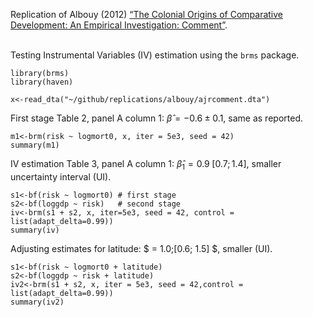 Replication of Albouy (2012) ["The Colonial Origins of Comparative Development: An Empirical Investigation: Comment"](https://www.aeaweb.org/articles?id=10.1257/aer.102.6.3059).

<br>
Testing Instrumental Variables (IV) estimation using the `brms` package. 

```
library(brms)
library(haven)

x<-read_dta("~/github/replications/albouy/ajrcomment.dta")
```

First stage Table 2, panel A column 1: $\hat{\beta} = -0.6 \pm 0.1$, same as reported.

```
m1<-brm(risk ~ logmort0, x, iter = 5e3, seed = 42)
summary(m1) 
```

IV estimation Table 3, panel A column 1: $\hat{\beta}_1 = 0.9 \;[0.7; 1.4]$, smaller uncertainty interval (UI).

```
s1<-bf(risk ~ logmort0) # first stage
s2<-bf(loggdp ~ risk)   # second stage
iv<-brm(s1 + s2, x, iter=5e3, seed = 42, control = list(adapt_delta=0.99))
summary(iv) 
```

Adjusting estimates for latitude: $\hat{\beta} = 1.0\;[0.6; 1.5] $, smaller (UI).

```
s1<-bf(risk ~ logmort0 + latitude)
s2<-bf(loggdp ~ risk + latitude)
iv2<-brm(s1 + s2, x, iter = 5e3, seed = 42,control = list(adapt_delta=0.99))
summary(iv2)
```
